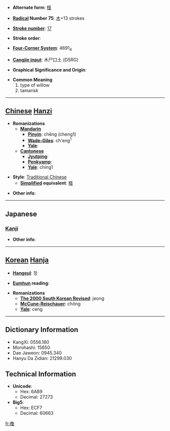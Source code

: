 * '''Alternate form''': [[柽]]

* '''[[Wiktionary:Chinese radical index| Radical]] Number 75''': [[Wiktionary:Chinese radical index 木|木]]+13 strokes

* '''[[Wiktionary:Chinese total strokes index|Stroke number]]''': [[Wiktionary:Chinese total strokes index 17|17]]

* '''Stroke order''': 

* '''[[Wiktionary:Chinese four corner index|Four-Corner System]]''': 4691<sub>4</sub>

* '''[[Wiktionary:Chinese Cangjie index|Cangjie input]]''': 木尸口土 (DSRG)

* '''Graphical Significance and Origin''': 

* '''Common Meaning'''
*#type of willow
*# tamarisk


----

== [[Chinese]] [[Hanzi]] ==

* '''Romanizations'''
** '''[[Mandarin]]'''
*** '''[[Pinyin]]''': chēng (cheng1)
*** '''[[Wade-Giles]]''': ch'eng<sup>1</sup>
*** '''[[Yale]]''': 
** '''[[Cantonese]]'''
*** '''[[Jyutping]]''':
*** '''[[Penkyamp]]''': 
*** '''[[Yale]]''': ching1

* '''Style''': [[Traditional Chinese]] 
** '''[[Simplified Chinese|Simplified]] equivalent''': [[柽]]

* '''Other info''': 

----

==Japanese==
===[[Kanji]]===
{{kanji|on readings=[[てい]] (tei), [[ちょう]] (chō)
|kun readings=[[かわらやなぎ]] (kawarayanagi)
}}

* '''Other info''':  

----

== [[Korean]] [[Hanja]] ==

* '''[[Hangeul]]''': 정

* '''[[Eumhun]] reading''': 

* '''Romanizations'''
** '''[[The 2000 South Korean Revised Romanization|The 2000 South Korean Revised]]''': jeong
** '''[[McCune-Reischauer]]''': chŏng
** '''[[Yale]]''': ceng

----

== Dictionary Information ==

* KangXi: 0556.180
* Morohashi: 15650
* Dae Jaweon: 0945.340
* Hanyu Da Zidian: 21299.030

== Technical Information ==

* '''Unicode''':
** Hex: 6A89
** Decimal: 27273
* '''Big5''':
** Hex: ECF7
** Decimal: 60663

[[fr:檉]]